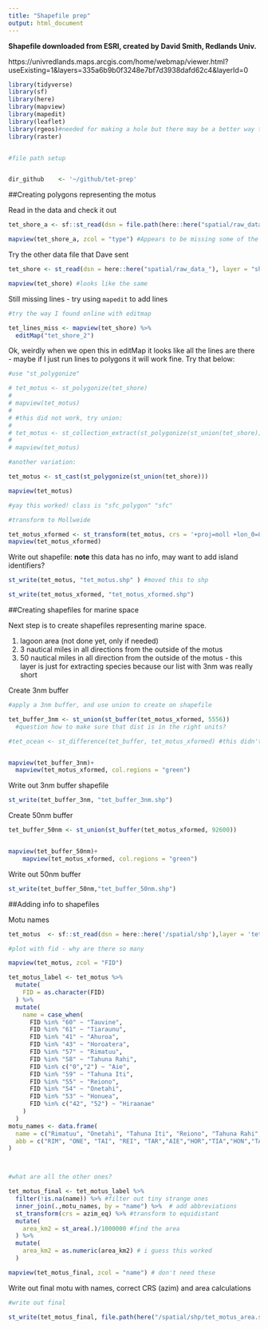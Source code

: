 ```yaml
---
title: "Shapefile prep"
output: html_document
---
```


**Shapefile downloaded from ESRI, created by David Smith, Redlands Univ.** 

https://univredlands.maps.arcgis.com/home/webmap/viewer.html?useExisting=1&layers=335a6b9b0f3248e7bf7d3938dafd62c4&layerId=0

```r
library(tidyverse)
library(sf)
library(here)
library(mapview)
library(mapedit)
library(leaflet)
library(rgeos)#needed for making a hole but there may be a better way to do this using sf
library(raster)


#file path setup


dir_github    <- '~/github/tet-prep'
```

##Creating polygons representing the motus

Read in the data and check it out
```r

tet_shore_a <- sf::st_read(dsn = file.path(here::here("spatial/raw_data_")), layer = "shorelines2011")

mapview(tet_shore_a, zcol = "type") #Appears to be missing some of the lines?
```

Try the other data file that Dave sent

```r
tet_shore <- st_read(dsn = here::here("spatial/raw_data_"), layer = "shorelines2011_2")

mapview(tet_shore) #looks like the same

```

Still missing lines - try using `mapedit` to add lines

```r

#try the way I found online with editmap

tet_lines_miss <- mapview(tet_shore) %>%
  editMap("tet_shore_2")


```

Ok, weirdly when we open this in editMap it looks like all the lines are there - maybe if I just run lines to polygons it will work fine. Try that below:

```r

#use "st_polygonize"

# tet_motus <- st_polygonize(tet_shore)
# 
# mapview(tet_motus) 
# 
# #this did not work, try union:
# 
# tet_motus <- st_collection_extract(st_polygonize(st_union(tet_shore)))
# 
# mapview(tet_motus)

#another variation:

tet_motus <- st_cast(st_polygonize(st_union(tet_shore)))

mapview(tet_motus)

#yay this worked! class is "sfc_polygon" "sfc"

#transform to Mollweide

tet_motus_xformed <- st_transform(tet_motus, crs = '+proj=moll +lon_0=0 +x_0=0 +y_0=0 +ellps=WGS84 +datum=WGS84 +units=m +no_defs')
mapview(tet_motus_xformed)
```

Write out shapefile:
**note** this data has no info, may want to add island identifiers?

```r

st_write(tet_motus, "tet_motus.shp" ) #moved this to shp

st_write(tet_motus_xformed, "tet_motus_xformed.shp")
```


##Creating shapefiles for marine space

Next step is to create shapefiles representing marine space. 

1. lagoon area (not done yet, only if needed)
2. 3 nautical miles in all directions from the outside of the motus
3. 50 nautical miles in all direction from the outside of the motus - this layer is just for extracting species because our list with 3nm was really short
  
Create 3nm buffer
```r

#apply a 3nm buffer, and use union to create on shapefile

tet_buffer_3nm <- st_union(st_buffer(tet_motus_xformed, 5556)) 
  #question how to make sure that dist is in the right units?

#tet_ocean <- st_difference(tet_buffer, tet_motus_xformed) #this didn't work, maybe intersection?


mapview(tet_buffer_3nm)+
  mapview(tet_motus_xformed, col.regions = "green")

```

Write out 3nm buffer shapefile
```r
st_write(tet_buffer_3nm, "tet_buffer_3nm.shp")


```

Create 50nm buffer
```r

tet_buffer_50nm <- st_union(st_buffer(tet_motus_xformed, 92600))


mapview(tet_buffer_50nm)+
    mapview(tet_motus_xformed, col.regions = "green")


```

Write out 50nm buffer
```r

st_write(tet_buffer_50nm,"tet_buffer_50nm.shp")

```

##Adding info to shapefiles

Motu names 
```r

tet_motus  <- sf::st_read(dsn = here::here('/spatial/shp'),layer = 'tet_motus', quiet = T)

#plot with fid - why are there so many

mapview(tet_motus, zcol = "FID")

tet_motus_label <- tet_motus %>%
  mutate(
    FID = as.character(FID)
  ) %>% 
  mutate(
    name = case_when(
      FID %in% "60" ~ "Tauvine",
      FID %in% "61" ~ "Tiaraunu",
      FID %in% "41" ~ "Ahuroa",
      FID %in% "43" ~ "Horoatera",
      FID %in% "57" ~ "Rimatuu",
      FID %in% "58" ~ "Tahuna Rahi",
      FID %in% c("0","2") ~ "Aie",
      FID %in% "59" ~ "Tahuna Iti",
      FID %in% "55" ~ "Reiono",
      FID %in% "54" ~ "Onetahi",
      FID %in% "53" ~ "Honuea",
      FID %in% c("42", "52") ~ "Hiraanae"
    )
  )
motu_names <- data.frame(
  name = c("Rimatuu", "Onetahi", "Tahuna Iti", "Reiono", "Tahuna Rahi", "Aie", "Horoatera", "Tiaraunu", "Honuea", "Tauvine", "Hiraanae", "Ahuroa"),
  abb = c("RIM", "ONE", "TAI", "REI", "TAR","AIE","HOR","TIA","HON","TAU","HIR","AHU")
)



#what are all the other ones?

tet_motus_final <- tet_motus_label %>% 
  filter(!is.na(name)) %>% #filter out tiny strange ones
  inner_join(.,motu_names, by = "name") %>%  # add abbreviations
  st_transform(crs = azim_eq) %>% #transform to equidistant
  mutate(
    area_km2 = st_area(.)/1000000 #find the area
  ) %>% 
  mutate(
    area_km2 = as.numeric(area_km2) # i guess this worked
  )

mapview(tet_motus_final, zcol = "name") # don't need these


```


Write out final motu with names, correct CRS (azim) and area calculations
```r

#write out final 

st_write(tet_motus_final, file.path(here("/spatial/shp/tet_motus_area.shp")))


```

